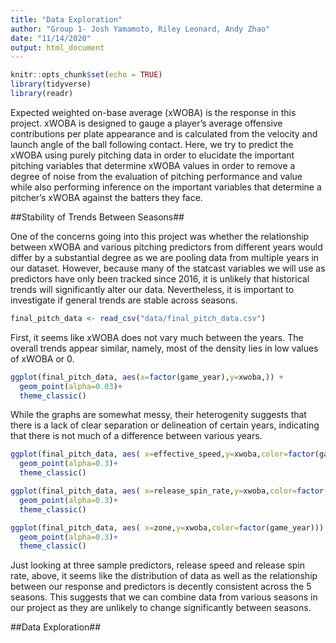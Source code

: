 ```yaml
---
title: "Data Exploration"
author: "Group 1- Josh Yamamoto, Riley Leonard, Andy Zhao"
date: "11/14/2020"
output: html_document
---
```


```r
knitr::opts_chunk$set(echo = TRUE)
library(tidyverse)
library(readr)
```
Expected weighted on-base average (xWOBA) is the response in this project. xWOBA is designed to gauge a player's average offensive contributions per plate appearance and is calculated from the velocity and launch angle of the ball following contact. Here, we try to predict the xWOBA using purely pitching data in order to elucidate the important pitching variables that determine xWOBA values in order to remove a degree of noise from the evaluation of pitching performance and value while also performing inference on the important variables that determine a pitcher's xWOBA against the batters they face.

##Stability of Trends Between Seasons##

One of the concerns going into this project was whether the relationship between xWOBA and various pitching predictors from different years would differ by a substantial degree as we are pooling data from multiple years in our dataset. However, because many of the statcast variables we will use as predictors have only been tracked since 2016, it is unlikely that historical trends will significantly alter our data. Nevertheless, it is important to investigate if general trends are stable across seasons.

```r
final_pitch_data <- read_csv("data/final_pitch_data.csv")
```
First, it seems like xWOBA does not vary much between the years. The overall trends appear similar, namely, most of the density lies in low values of xWOBA or 0.
```r
ggplot(final_pitch_data, aes(x=factor(game_year),y=xwoba,)) +
  geom_point(alpha=0.03)+
  theme_classic()
```

While the graphs are somewhat messy, their heterogenity suggests that there is a lack of clear separation or delineation of certain years, indicating that there is not much of a difference between various years. 
```r
ggplot(final_pitch_data, aes( x=effective_speed,y=xwoba,color=factor(game_year))) +
  geom_point(alpha=0.3)+
  theme_classic()

ggplot(final_pitch_data, aes( x=release_spin_rate,y=xwoba,color=factor(game_year))) +
  geom_point(alpha=0.3)+
  theme_classic()

ggplot(final_pitch_data, aes( x=zone,y=xwoba,color=factor(game_year))) +
  geom_point(alpha=0.3)+
  theme_classic()

```

Just looking at three sample predictors, release speed and release spin rate, above, it seems like the distribution of data as well as the relationship between our response and predictors is decently consistent across the 5 seasons. This suggests that we can combine data from various seasons in our project as they are unlikely to change significantly between seasons.

##Data Exploration##

